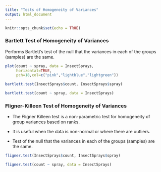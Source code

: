 ```yaml
---
title: "Tests of Homogeneity of Variances"
output: html_document
---
```


```r
knitr::opts_chunk$set(echo = TRUE)
```



### Bartlett Test of Homogeneity of Variances

Performs Bartlett's test of the null that the variances in each of the groups (samples) are the same.

```r
plot(count ~ spray, data = InsectSprays,
     horizontal=TRUE,
     pch=18,col=c("pink","lightblue","lightgreen"))
```

```r
bartlett.test(InsectSprays$count, InsectSprays$spray)

```

```r
bartlett.test(count ~ spray, data = InsectSprays)
```

### Fligner-Killeen Test of Homogeneity of Variances


* The Fligner Killeen test is a non-parametric test for homogeneity of group variances based on ranks. 

* It is useful when the data is non-normal or where there are outliers.

* Test of the null that the variances in each of the groups (samples) are the same.

```r
fligner.test(InsectSprays$count, InsectSprays$spray)
```

```r
fligner.test(count ~ spray, data = InsectSprays)
```

